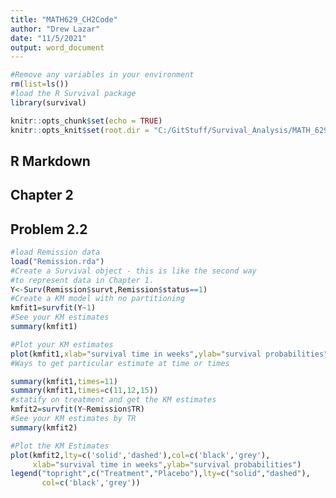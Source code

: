 ```yaml
---
title: "MATH629_CH2Code"
author: "Drew Lazar"
date: "11/5/2021"
output: word_document
---
```


```r
#Remove any variables in your environment 
rm(list=ls())
#load the R Survival package 
library(survival)
```


```r
knitr::opts_chunk$set(echo = TRUE)
knitr::opts_knit$set(root.dir = "C:/GitStuff/Survival_Analysis/MATH_629/Data")
```
## R Markdown



## Chapter 2
## Problem 2.2 
```r
#load Remission data 
load("Remission.rda")
#Create a Survival object - this is like the second way 
#to represent data in Chapter 1. 
Y<-Surv(Remission$survt,Remission$status==1)
#Create a KM model with no partitioning 
kmfit1=survfit(Y~1)
#See your KM estimates  
summary(kmfit1)
```

```r
#Plot your KM estimates
plot(kmfit1,xlab="survival time in weeks",ylab="survival probabilities")
#Ways to get particular estimate at time or times
```

```r
summary(kmfit1,times=11)
summary(kmfit1,times=c(11,12,15))
#statify on treatment and get the KM estimates 
kmfit2=survfit(Y~Remission$TR)
#See your KM estimates by TR
summary(kmfit2)
```

```r
#Plot the KM Estimates 
plot(kmfit2,lty=c('solid','dashed'),col=c('black','grey'),
     xlab="survival time in weeks",ylab="survival probabilities")
legend("topright",c("Treatment","Placebo"),lty=c("solid","dashed"),
       col=c('black','grey'))
```
